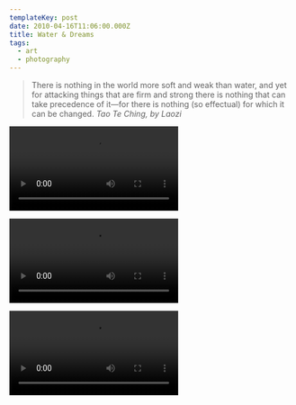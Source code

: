 ```yaml
---
templateKey: post
date: 2010-04-16T11:06:00.000Z
title: Water & Dreams
tags:
  - art
  - photography
---
```

> There is nothing in the world more soft and weak than water, and yet for attacking things that are firm and strong there is nothing that can take precedence of it—for there is nothing (so effectual) for which it can be changed. <cite>Tao Te Ching, by Laozi</cite>

<video src="../../assets/art/20100416-water-dreams-exhibit.mp4" controls></video>

<video src="../../assets/art/20100416-water-dreams-exhibit-blasting.m4v" controls></video>

<video src="../../assets/art/20100416-water-dreams-exhibit-submerged.m4v" controls></video>